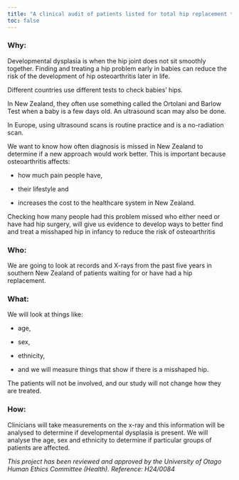 ```yaml
---
title: "A clinical audit of patients listed for total hip replacement to ascertain presence of developmental dysplasia of the hip"
toc: false
---
```


### Why:

Developmental dysplasia is when the hip joint does not sit smoothly together. Finding and treating a hip problem early in babies can reduce the risk of the development of hip osteoarthritis later in life.

Different countries use different tests to check babies' hips.

In New Zealand, they often use something called the Ortolani and Barlow Test when a baby is a few days old. An ultrasound scan may also be done.

In Europe, using ultrasound scans is routine practice and is a no-radiation scan.

We want to know how often diagnosis is missed in New Zealand to determine if a new approach would work better. This is important because osteoarthritis affects:

* how much pain people have,

* their lifestyle and

* increases the cost to the healthcare system in New Zealand.

Checking how many people had this problem missed who either need or have had hip surgery, will give us evidence to develop ways to better find and treat a misshaped hip in infancy to reduce the risk of osteoarthritis

### Who:

We are going to look at records and X-rays from the past five years in southern New Zealand of patients waiting for or have had a hip replacement.

### What:

We will look at things like:

* age,

* sex,

* ethnicity,

* and we will measure things that show if there is a misshaped hip.

The patients will not be involved, and our study will not change how they are treated.

### How:

Clinicians will take measurements on the x-ray and this information will be analysed to determine if developmental dysplasia is present. We will analyse the age, sex and ethnicity to determine if particular groups of patients are affected.

*This project has been reviewed and approved by the University of Otago Human Ethics Committee (Health). Reference: H24/0084*
